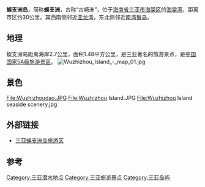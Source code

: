 {{Infobox island
| name = 蜈支洲岛
| location = [[南海|南海]]
| coordinates = {{coord|18.311521|N|109.761829|E|type:landmark|format=dms|display=it}}
| native name = 
| country = {{PRC}}
| country admin divisions title      = 省
| country admin divisions            = [[海南省|海南省]]
| country admin divisions title 1    = 市
| country admin divisions 1          = [[三亚市|三亚市]]
| country admin divisions title 2    = 区
| country admin divisions 2          = [[海棠区|海棠区]]
| image name = Haitang, Sanya, Hainan, China - panoramio (6).jpg
| image size = 250px
|image caption = 景区牌坊}}
'''蜈支洲岛'''，简称'''蜈支洲'''，古称“古崎洲”，位于[[海南省|海南省]][[三亚市|三亚市]][[海棠区|海棠区]]的[[海棠湾|海棠湾]]，距离市区约30公里。其西南侧邻近[[亚龙湾|亚龙湾]]，东北侧邻近[[南湾猴岛|南湾猴岛]]。

==地理==
蜈支洲岛距离海岸2.7公里，面积1.48平方公里，是三亚著名的旅游景点，是[[中国国家5A级旅游景区|中国国家5A级旅游景区]]。
[[File:Wuzhizhou_Island_-_map_01.jpg|thumb]]

== 景色 ==
<gallery>
File:Wuzhizhoudao.JPG
File:Wuzhizhou Island.JPG
File:Wuzhizhou Island seaside scenery.jpg
</gallery>


==外部链接==
* [http://www.wuzhizhou.com 三亚蜈支洲岛旅游区] {{Wayback|url=http://www.wuzhizhou.com/ |date=20210225171659 }}
==参考==
{{Commons category|Wuzhizhou Island}}
{{reflist}}
{{国家5A级旅游景区}}
{{Hainan topics}}
[[Category:三亚潜水地点|Category:三亚潜水地点]]
[[Category:三亚旅游景点|Category:三亚旅游景点]]
[[Category:三亚岛屿|Category:三亚岛屿]]